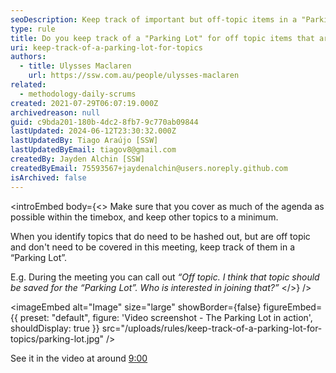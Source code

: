```yaml
---
seoDescription: Keep track of important but off-topic items in a "Parking Lot" to revisit later.
type: rule
title: Do you keep track of a "Parking Lot" for off topic items that are important?
uri: keep-track-of-a-parking-lot-for-topics
authors:
  - title: Ulysses Maclaren
    url: https://ssw.com.au/people/ulysses-maclaren
related:
  - methodology-daily-scrums
created: 2021-07-29T06:07:19.000Z
archivedreason: null
guid: c9bda201-180b-4dc2-8fb7-9c770ab09844
lastUpdated: 2024-06-12T23:30:32.000Z
lastUpdatedBy: Tiago Araújo [SSW]
lastUpdatedByEmail: tiagov8@gmail.com
createdBy: Jayden Alchin [SSW]
createdByEmail: 75593567+jaydenalchin@users.noreply.github.com
isArchived: false
---
```


<introEmbed
  body={<>
Make sure that you cover as much of the agenda as possible within the timebox, and keep other topics to a minimum.

When you identify topics that do need to be hashed out, but are off topic and don't need to be covered in this meeting, keep track of them in a “Parking Lot”.

E.g. During the meeting you can call out _“Off topic. I think that topic should be saved for the “Parking Lot”. Who is interested in joining that?”_
  </>}
/>

<imageEmbed
  alt="Image"
  size="large"
  showBorder={false}
  figureEmbed={{
    preset: "default",
    figure: 'Video screenshot - The Parking Lot in action',
    shouldDisplay: true
  }}
  src="/uploads/rules/keep-track-of-a-parking-lot-for-topics/parking-lot.jpg"
/>

See it in the video at around [9:00](https://youtu.be/-UUrLxNBK_g?si=XKIktpJI3StVHJhG&t=543)
